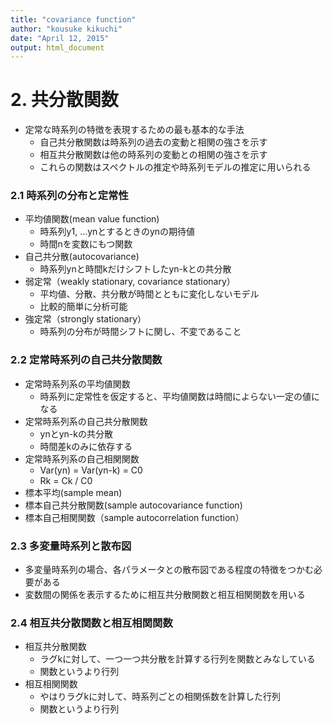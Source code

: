 ```yaml
---
title: "covariance function"
author: "kousuke kikuchi"
date: "April 12, 2015"
output: html_document
---
```


# 2. 共分散関数
- 定常な時系列の特徴を表現するための最も基本的な手法
    - 自己共分散関数は時系列の過去の変動と相関の強さを示す
    - 相互共分散関数は他の時系列の変動との相関の強さを示す
    - これらの関数はスペクトルの推定や時系列モデルの推定に用いられる
    
### 2.1 時系列の分布と定常性
- 平均値関数(mean value function)
    - 時系列y1, ...ynとするときのynの期待値
    - 時間nを変数にもつ関数
- 自己共分散(autocovariance)
    - 時系列ynと時間kだけシフトしたyn-kとの共分散
- 弱定常（weakly stationary, covariance stationary）
    - 平均値、分散、共分散が時間とともに変化しないモデル
    - 比較的簡単に分析可能
- 強定常（strongly stationary）
    - 時系列の分布が時間シフトに関し、不変であること
    
### 2.2 定常時系列の自己共分散関数
- 定常時系列系の平均値関数
    - 時系列に定常性を仮定すると、平均値関数は時間によらない一定の値になる
- 定常時系列系の自己共分散関数
    - ynとyn-kの共分散
    - 時間差kのみに依存する
- 定常時系列系の自己相関関数
    - Var(yn) = Var(yn-k) = C0
    - Rk = Ck / C0
- 標本平均(sample mean)
- 標本自己共分散関数(sample autocovariance function)
- 標本自己相関関数（sample autocorrelation function）

### 2.3 多変量時系列と散布図
- 多変量時系列の場合、各パラメータとの散布図である程度の特徴をつかむ必要がある
- 変数間の関係を表示するために相互共分散関数と相互相関関数を用いる

### 2.4 相互共分散関数と相互相関関数
- 相互共分散関数
    - ラグkに対して、一つ一つ共分散を計算する行列を関数とみなしている
    - 関数というより行列
- 相互相関関数
    - やはりラグkに対して、時系列ごとの相関係数を計算した行列
    - 関数というより行列
